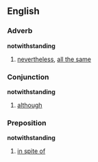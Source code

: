 ==English==
===Adverb===
'''notwithstanding'''
# [[nevertheless]], [[all the same]]
===Conjunction===
'''notwithstanding'''
# [[although]]
===Preposition===
'''notwithstanding'''
# [[in spite of]]